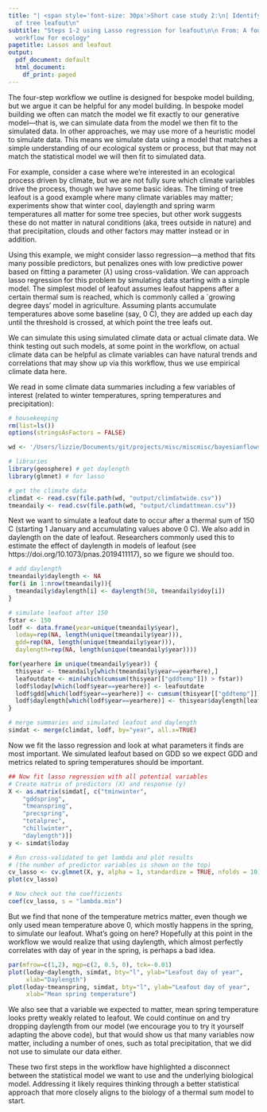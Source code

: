 ```yaml
---
title: "| <span style='font-size: 30px'>Short case study 2:\n| Identifying predictors
  of tree leafout\n"
subtitle: "Steps 1-2 using Lasso regression for leafout\n\n From: A four-step simulation-based
  workflow for ecology"
pagetitle: Lassos and leafout
output:
  pdf_document: default
  html_document:
    df_print: paged
---
```



The four-step workflow we outline is designed for bespoke model building, but we argue it can be helpful for any model building. In bespoke model building we often can match the model we fit exactly to our generative model---that is, we can simulate data from the model we then fit to the simulated data. In other approaches, we may use more of a heuristic model to simulate data. This means we simulate data using a model that matches a simple understanding of our ecological system or process, but that may not match the statistical model we will then fit to simulated data. 

For example, consider a case where we're interested in an ecological process driven by climate, but we are not fully sure which climate variables drive the process, though we have some basic ideas. The timing of tree leafout is a good example where many climate variables may matter; experiments show that winter cool, daylength and spring warm temperatures all matter for some tree species, but other work suggests these do not matter in natural conditions (aka, trees outside in nature) and that precipitation, clouds and other factors may matter instead or in addition. 

Using this example, we might consider lasso regression---a method that fits many possible predictors, but penalizes ones with low predictive power based on fitting a parameter ($\lambda$) using cross-validation. We can approach lasso regression for this problem by simulating data starting with a simple model. The simplest model of leafout assumes leafout happens after a certain thermal sum is reached, which is commonly called a `growing degree days' model in agriculture. Assuming plants accumulate temperatures above some baseline (say, 0 C), they are added up each day until the threshold is crossed, at which point the tree leafs out. 

We can simulate this using simulated climate data or actual climate data. We think testing out such models, at some point in the workflow, on actual climate data can be helpful as climate variables can have natural trends and correlations that may show up via this workflow, thus we use empirical climate data here. 

We read in some climate data summaries including a few variables of interest (related to winter temperatures, spring temperatures and precipitation):

```r
# housekeeping
rm(list=ls()) 
options(stringsAsFactors = FALSE)

wd <- '/Users/lizzie/Documents/git/projects/misc/miscmisc/bayesianflows/examples/lasso'

# libraries
library(geosphere) # get daylength
library(glmnet) # for lasso

# get the climate data 
climdat <- read.csv(file.path(wd, "output/climdatwide.csv"))
tmeandaily <- read.csv(file.path(wd, "output/climdattmean.csv"))
```

Next we want to simulate a leafout date to occur after a thermal sum of 150 C (starting 1 January and accumulating values above 0 C). We also add in daylength on the date of leafout. Researchers commonly used this to estimate the effect of daylength in models of leafout (see https://doi.org/10.1073/pnas.2019411117), so we figure we should too. 

```r
# add daylength
tmeandaily$daylength <- NA
for(i in 1:nrow(tmeandaily)){
  tmeandaily$daylength[i] <- daylength(50, tmeandaily$doy[i])
}

# simulate leafout after 150 
fstar <- 150
lodf <- data.frame(year=unique(tmeandaily$year), 
  loday=rep(NA, length(unique(tmeandaily$year))),
  gdd=rep(NA, length(unique(tmeandaily$year))), 
  daylength=rep(NA, length(unique(tmeandaily$year))))

for(yearhere in unique(tmeandaily$year)) {
  thisyear <- tmeandaily[which(tmeandaily$year==yearhere),]
  leafoutdate <- min(which(cumsum(thisyear[["gddtemp"]]) > fstar))
  lodf$loday[which(lodf$year==yearhere)] <- leafoutdate
  lodf$gdd[which(lodf$year==yearhere)] <- cumsum(thisyear[["gddtemp"]])[leafoutdate]
  lodf$daylength[which(lodf$year==yearhere)] <- thisyear$daylength[leafoutdate]
}

# merge summaries and simulated leafout and daylength
simdat <- merge(climdat, lodf, by="year", all.x=TRUE)
```

Now we fit the lasso regression and look at what parameters it finds are most important. We simulated leafout based on GDD so we expect GDD and metrics related to spring temperatures should be important.

```r
## Now fit lasso regression with all potential variables 
# Create matrix of predictors (X) and response (y)
X <- as.matrix(simdat[, c("tminwinter",  
	"gddspring",  
	"tmeanspring",
	"precspring", 
	"totalprec", 
	"chillwinter",
	"daylength")])
y <- simdat$loday

# Run cross-validated to get lambda and plot results 
# (the number of predictor variables is shown on the top)
cv_lasso <- cv.glmnet(X, y, alpha = 1, standardize = TRUE, nfolds = 10)
plot(cv_lasso)

# Now check out the coefficients
coef(cv_lasso, s = "lambda.min")
```

But we find that none of the temperature metrics matter, even though we only used mean temperature above 0, which mostly happens in the spring, to simulate our leafout. What's going on here? Hopefully at this point in the workflow we would realize that using daylength, which almost perfectly correlates with day of year in the spring, is perhaps a bad idea. 

```r
par(mfrow=c(1,2), mgp=c(2, 0.5, 0), tck=-0.01)
plot(loday~daylength, simdat, bty="l", ylab="Leafout day of year", 
     xlab="Daylength")
plot(loday~tmeanspring, simdat, bty="l", ylab="Leafout day of year", 
     xlab="Mean spring temperature")
```

We also see that a variable we expected to matter, mean spring temperature looks pretty weakly related to leafout. We could continue on and try dropping daylength from our model (we encourage you to try it yourself adapting the above code), but that would show us that many variables now matter, including a number of ones, such as total precipitation, that we did not use to simulate our data either. 

These two first steps in the workflow have highlighted a disconnect between the statistical model we want to use and the underlying biological model. Addressing it likely requires thinking through a better statistical approach that more closely aligns to the biology of a thermal sum model to start. 
